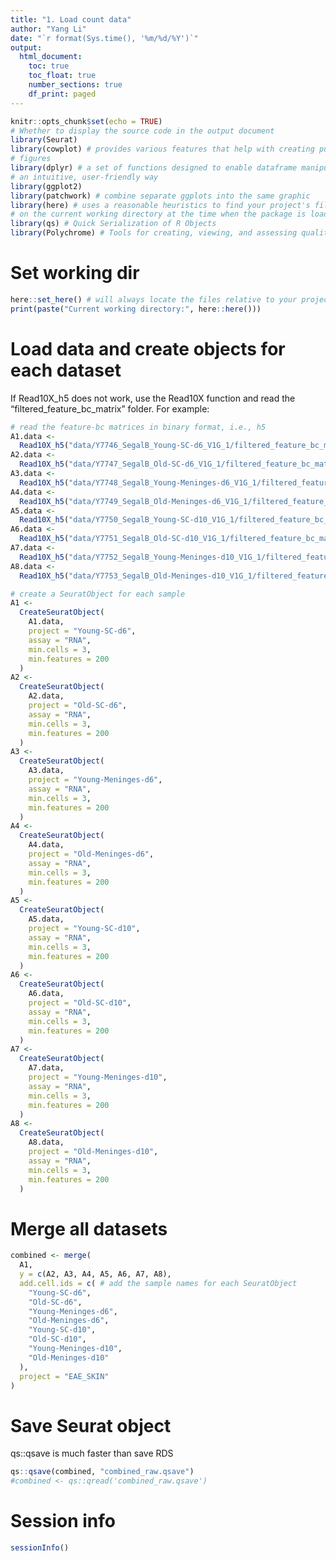 ```yaml
---
title: "1. Load count data"
author: "Yang Li"
date: "`r format(Sys.time(), '%m/%d/%Y')`"
output: 
  html_document:
    toc: true
    toc_float: true
    number_sections: true
    df_print: paged
---
```


```r
knitr::opts_chunk$set(echo = TRUE)
# Whether to display the source code in the output document
library(Seurat)
library(cowplot) # provides various features that help with creating publication-quality
# figures
library(dplyr) # a set of functions designed to enable dataframe manipulation in
# an intuitive, user-friendly way
library(ggplot2)
library(patchwork) # combine separate ggplots into the same graphic
library(here) # uses a reasonable heuristics to find your project's files, based
# on the current working directory at the time when the package is loaded
library(qs) # Quick Serialization of R Objects
library(Polychrome) # Tools for creating, viewing, and assessing qualitative palettes

```


# Set working dir

```r

here::set_here() # will always locate the files relative to your project root
print(paste("Current working directory:", here::here()))

```

# Load data and create objects for each dataset

If Read10X_h5 does not work, use the Read10X function and read the "filtered_feature_bc_matrix" folder. For example: 

```r

# read the feature-bc matrices in binary format, i.e., h5
A1.data <-
  Read10X_h5("data/Y7746_SegalB_Young-SC-d6_V1G_1/filtered_feature_bc_matrix.h5")
A2.data <-
  Read10X_h5("data/Y7747_SegalB_Old-SC-d6_V1G_1/filtered_feature_bc_matrix.h5")
A3.data <-
  Read10X_h5("data/Y7748_SegalB_Young-Meninges-d6_V1G_1/filtered_feature_bc_matrix.h5")
A4.data <-
  Read10X_h5("data/Y7749_SegalB_Old-Meninges-d6_V1G_1/filtered_feature_bc_matrix.h5")
A5.data <-
  Read10X_h5("data/Y7750_SegalB_Young-SC-d10_V1G_1/filtered_feature_bc_matrix.h5")
A6.data <-
  Read10X_h5("data/Y7751_SegalB_Old-SC-d10_V1G_1/filtered_feature_bc_matrix.h5")
A7.data <-
  Read10X_h5("data/Y7752_SegalB_Young-Meninges-d10_V1G_1/filtered_feature_bc_matrix.h5")
A8.data <-
  Read10X_h5("data/Y7753_SegalB_Old-Meninges-d10_V1G_1/filtered_feature_bc_matrix.h5")

# create a SeuratObject for each sample
A1 <-
  CreateSeuratObject(
    A1.data,
    project = "Young-SC-d6",
    assay = "RNA",
    min.cells = 3,
    min.features = 200
  )
A2 <-
  CreateSeuratObject(
    A2.data,
    project = "Old-SC-d6",
    assay = "RNA",
    min.cells = 3,
    min.features = 200
  )
A3 <-
  CreateSeuratObject(
    A3.data,
    project = "Young-Meninges-d6",
    assay = "RNA",
    min.cells = 3,
    min.features = 200
  )
A4 <-
  CreateSeuratObject(
    A4.data,
    project = "Old-Meninges-d6",
    assay = "RNA",
    min.cells = 3,
    min.features = 200
  )
A5 <-
  CreateSeuratObject(
    A5.data,
    project = "Young-SC-d10",
    assay = "RNA",
    min.cells = 3,
    min.features = 200
  )
A6 <-
  CreateSeuratObject(
    A6.data,
    project = "Old-SC-d10",
    assay = "RNA",
    min.cells = 3,
    min.features = 200
  )
A7 <-
  CreateSeuratObject(
    A7.data,
    project = "Young-Meninges-d10",
    assay = "RNA",
    min.cells = 3,
    min.features = 200
  )
A8 <-
  CreateSeuratObject(
    A8.data,
    project = "Old-Meninges-d10",
    assay = "RNA",
    min.cells = 3,
    min.features = 200
  )

```

# Merge all datasets

```r
combined <- merge(
  A1,
  y = c(A2, A3, A4, A5, A6, A7, A8),
  add.cell.ids = c( # add the sample names for each SeuratObject
    "Young-SC-d6",
    "Old-SC-d6",
    "Young-Meninges-d6",
    "Old-Meninges-d6",
    "Young-SC-d10",
    "Old-SC-d10",
    "Young-Meninges-d10",
    "Old-Meninges-d10"
  ),
  project = "EAE_SKIN"
)

```


# Save Seurat object

qs::qsave is much faster than save RDS

```r

qs::qsave(combined, "combined_raw.qsave") 
#combined <- qs::qread('combined_raw.qsave')

```

# Session info

```r

sessionInfo()

```

